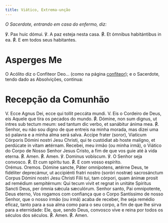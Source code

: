 ```yaml
---
title: Viático, Extrema-unção
---
```


<em>O Sacerdote, entrando em casa do enfermo, diz:</em>

<div class="grid grid-cols-2 gap-5">
  <span class="text-justify">℣. Pax huic dómui.</span>
  <span class="text-justify">℣. A paz esteja nesta casa.</span>
  <span class="text-justify">
    <span class="text-red-500">℟.</span> Et ómnibus habitántibus in ea.
  </span>
  <span class="text-justify">
    <span class="text-red-500">℟.</span> E em todos seus habitantes.
  </span>
</div>


# Asperges Me

<AspergesMe />

O Acólito diz o Confiteor Deo... (como na página [confiteor](/devocionario/oracoes/confesso)); e o Sacerdote,
tendo dado as Absolvições, continua:

# Recepção da Comunhão

<div class="grid grid-cols-2 gap-5">
  <span class="text-justify">
    V. Ecce Agnus Dei, ecce qui tollit peccáta mundi.
  </span>
  <span class="text-justify">
    V. Eis o Cordeiro de Deus, eis Aquele que tira os pecados do mundo.
  </span>
  <span class="text-justify">
    <span class="text-red-500">℟.</span> Dómine, non sum dignus, ut intres sub
    tectum meum: sed tantum dic verbo, et sanábitur ánima mea.
  </span>
  <span class="text-justify">
    <span class="text-red-500">℟.</span> Senhor, eu não sou digno de que entreis
    na minha morada, mas dizei uma só palavra e a minha alma será salva.
  </span>
  <span class="text-justify">
    Accípe frater (soror), Viaticum Córporis Dómini nostri Jesu Christi, qui te
    custódiat ab hoste malígno, et perdúcate in vitam ætérnam.
  </span>
  <span class="text-justify">
    Recebei, meu irmão (ou minha irmã), o Viático do Corpo de Nosso Senhor Jesus
    Cristo, a fim de que vos guie até à vida eterna.
  </span>
  <span class="text-justify">
    <span class="text-red-500">℟.</span> Amen.
  </span>
  <span class="text-justify">
    <span class="text-red-500">℟.</span> Amen.
  </span>
  <span class="text-justify">℣. Dominus vobíscum.</span>
  <span class="text-justify">℣. O Senhor seja convosco.</span>
  <span class="text-justify">
    <span class="text-red-500">℟.</span> Et cum spíritu tuo.
  </span>
  <span class="text-justify">
    <span class="text-red-500">℟.</span> E com vosso espírito.
  </span>
</div>

<div class="grid grid-cols-2 gap-5">
  <span class="text-red-500 text-center">Orémus.</span>
  <span class="text-red-500 text-center">Oremos.</span>
  <span class="text-justify">
    Dómine sancte, Páter omnípotens, ætérne Deus, te fidéliter deprecámur, ut
    accipiénti fratri nostro (soróri nostræ) sacrosánctum Corpus Dómini nostri
    Jesu Christi Fílii tui, tam córpori, quam ánimæ prosit ad remédium
    sempitérnum: Qui tecum vivit et regnat in unitáte Spíritus Sancti Deus, per
    ómnia sǽcula sæculórum.
  </span>
  <span class="text-justify">
    Senhor santo, Pai omnipotente, Deus eterno, Vos rogamos com confiança que o
    Corpo Santíssimo de nosso Senhor, que o nosso irmão (ou irmã) acaba de
    receber, lhe seja remédio eficaz, tanto para a sua alma como para o seu
    corpo, a fim de que lhe sirva para a eternidade: Ele, que, sendo Deus,
    convosco vive e reina por todos os séculos dos séculos.
  </span>
  <span class="text-justify">
    <span class="text-red-500">℟.</span> Amen.
  </span>
  <span class="text-justify">
    <span class="text-red-500">℟.</span> Amen.
  </span>
</div>
